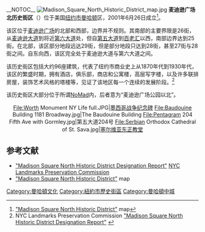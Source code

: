 {{coord|40.7442|-73.9883|display=title}}__NOTOC__
[[File:Madison_Square_North_Historic_District_map.jpg|thumb]]
'''麦迪逊广场北历史街区'''（{{lang-en|Madison Square North Historic District}}）位于美国[[纽约市|纽约市]][[曼哈顿|曼哈顿]]区，2001年6月26日成立<ref>[http://www.nyc.gov/html/lpc/downloads/pdf/maps/madison.pdf "Madison Square North Historic District"] {{Wayback|url=http://www.nyc.gov/html/lpc/downloads/pdf/maps/madison.pdf |date=20110629141922 }} map</ref>。  

该区位于[[麦迪逊广场|麦迪逊广场]]的北部和西部，边界并不规则。其南部的主要界限是26街，从[[麦迪逊大道|麦迪逊大道]]到将近[[第六大道|第六大道]]处，但自[[第五大道|第五大道]]到[[百老汇|百老汇]]以西，南部边界达到25街。在北部，该区部分地段远达29街，但是部分地段只达到28街，甚至27街与28街之间。自东向西，该区完全处于麦迪逊大道与第六大道之间。

该历史街区包括大约96座建筑，代表了纽约市商业史上从1870年代到1930年代，该区的繁盛时期，拥有酒店，俱乐部，商店和公寓楼，高层写字楼，以及许多联排房屋，装饰艺术风格的塔楼等，见证了该地区每一个连续的发展阶段。<ref name=lpc>NYC Landmarks Preservation Commission [http://www.neighborhoodpreservationcenter.org/db/bb_files/2001MadisonSquareNorthHD.pdf "Madison Square North Historic District Designation Report"] {{Wayback|url=http://www.neighborhoodpreservationcenter.org/db/bb_files/2001MadisonSquareNorthHD.pdf |date=20100311043716 }}</ref> 

该历史街区大部分位于所谓[[NoMad|NoMad]]内，后者意为“麦迪逊广场公园以北”。

<center><gallery widths="150px" heights="175px">
File:Worth Monument NY Life full.JPG|[[墨西哥战争纪念碑|墨西哥战争纪念碑]]
File:Baudouine Building 1181 Broadway.jpg|The Baudouine Building
File:Pentagram 204 Fifth Ave with Gormley.jpg|第五大道204号
File:Serbian Orthodox Cathedral of St. Sava.jpg|[[塞尔维亚东正教堂|塞尔维亚东正教堂]]
</gallery></center>

==参考文献==
{{reflist}}
{{Commonscat|Madison Square North Historic District|麦迪逊广场北历史街区}}
*[https://web.archive.org/web/20100311043716/http://www.neighborhoodpreservationcenter.org/db/bb_files/2001MadisonSquareNorthHD.pdf "Madison Square North Historic District Designation Report"] [[NYC_Landmarks_Preservation_Commission|NYC Landmarks Preservation Commission]]
*[https://web.archive.org/web/20110629141922/http://www.nyc.gov/html/lpc/downloads/pdf/maps/madison.pdf "Madison Square North Historic District"] map

[[Category:曼哈頓文化|Category:曼哈頓文化]]
[[Category:紐約市歷史街區|Category:紐約市歷史街區]]
[[Category:曼哈頓中城|Category:曼哈頓中城]]